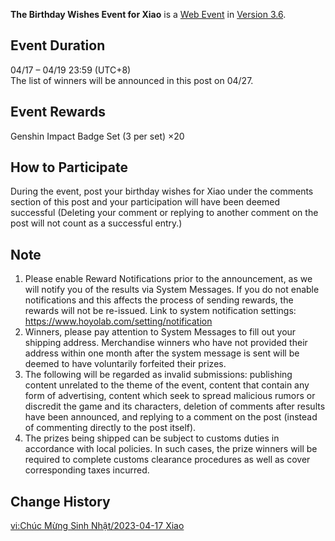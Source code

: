 {{Event
|name              = Birthday Wishes Event for Xiao
|image             = Birthday Wishes 2023-04-17 Xiao.png
|type              = Web
|group             = Submission
|time_known        = yes
|time_start        = 2023-04-17 12:00:00
|time_start_offset = GMT+8
|time_end          = 2023-04-19 23:59:59
|time_end_offset   = GMT+8
|link              = https://www.hoyolab.com/article/17766615
}}
{{Description|Olah! Hello, Travelers~<br>Today is Xiao's birthday, so let's send Xiao our best wishes! Write your well wishes in the comments for a chance to win a set of Genshin Impact badges (3 pieces per set)~<br>P.S.: Don't forget to read Xiao's birthday message in your in-game mail!}}
'''The Birthday Wishes Event for Xiao''' is a [[Web Event]] in [[Version 3.6]].

==Event Duration==
04/17 – 04/19 23:59 (UTC+8)<br>
The list of winners will be announced in this post on 04/27.

==Event Rewards==
Genshin Impact Badge Set (3 per set) ×20

==How to Participate==
During the event, post your birthday wishes for Xiao under the comments section of this post and your participation will have been deemed successful (Deleting your comment or replying to another comment on the post will not count as a successful entry.)

==Note==
# Please enable Reward Notifications prior to the announcement, as we will notify you of the results via System Messages. If you do not enable notifications and this affects the process of sending rewards, the rewards will not be re-issued. Link to system notification settings: https://www.hoyolab.com/setting/notification
# Winners, please pay attention to System Messages to fill out your shipping address. Merchandise winners who have not provided their address within one month after the system message is sent will be deemed to have voluntarily forfeited their prizes.
# The following will be regarded as invalid submissions: publishing content unrelated to the theme of the event, content that contain any form of advertising, content which seek to spread malicious rumors or discredit the game and its characters, deletion of comments after results have been announced, and replying to a comment on the post (instead of commenting directly to the post itself).
# The prizes being shipped can be subject to customs duties in accordance with local policies. In such cases, the prize winners will be required to complete customs clearance procedures as well as cover corresponding taxes incurred.

==Change History==
{{Change History|3.6}}

[[vi:Chúc Mừng Sinh Nhật/2023-04-17 Xiao]]